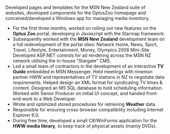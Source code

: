 
Developed pages and templates for the MSN New Zealand suite of websites, developed components for the OptusZoo homepage and conceived/developed a Windows app for managing media inventory.

- For the first three months, worked on rolling out new features on the **Optus Zoo** portal, developing in Javascript with the Starmap framework.
- Subsequently worked with the **MSN New Zealand** development team on a full redevelopment of the portal sites: Network Home, News, Sport, Travel, Lifestyle, Entertainment, Money, Olympics 2008 Mini-Site.
Developed ASP.NET controls for ad rendering across the MSN NZ network utilising the in-house "Stargate" CMS.
- Led a small team of contractors in the development of an interactive **TV Guide** embedded in MSN Messenger. Held meetings with ninemsn partner HWW and representatives of TV stations in NZ to negotiate data requirements. Helped design an XML format for syndicating TV times &amp; content. Designed an MS SQL database to hold scheduling information. Worked with Senior Producer on initial UI concept, and handed front-end work to a Web Developer.
- Wrote and optimized stored procedures for retrieving **Weather** data.
- Responsible for ensuring cross-browser compatibility including Internet Explorer 6.0.
- During free time, developed a small C#/WinForms application for the **HWW media library**, to keep track of physical assets (mainly DVDs).